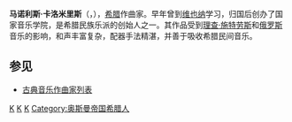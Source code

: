 {{Infobox classical
| 中文名 = 卡洛米里斯
| 画像 = KalomirisOld1W2.jpg
| 附注 =      
| 原文名 = Μανώλης Καλομοίρης
| 拉丁字母 = Manolis Kalomiris
| 国别 = {{flag|Kingdom of Greece}}    
| 出生日期 = 1883年12月24日
| 出生地 = {{OTE}}[[伊兹密尔|伊兹密尔]]
| 逝世日期 = {{death date and age|1962|4|3|1883|12|24}}
| 逝世地 = {{flag|Kingdom of Greece}}[[雅典|雅典]]
| 所属时期 = 浪漫主义，20世纪
| 所属乐派 =  
| 擅长作品类型 = 管弦乐，歌剧
| 代表作 = 三部交响曲，钢琴协奏曲，歌剧《君士坦丁堡的陷落》
| 师从 = 
| 学生 = 
| 官方网站 = 
}}

'''马诺利斯·卡洛米里斯'''（{{lang-el|'''Μανώλης Καλομοίρης'''}}，{{bd|1883年|12月24日|1962年|4月3日}}），[[希腊|希腊]]作曲家。早年曾到[[维也纳|维也纳]]学习，归国后创办了国家音乐学院，是希腊民族乐派的创始人之一。其作品受到[[理查·施特劳斯|理查·施特劳斯]]和[[俄罗斯|俄罗斯]]音乐的影响，和声丰富复杂，配器手法精湛，并善于吸收希腊民间音乐。

==参见==
* [[古典音乐作曲家列表|古典音乐作曲家列表]]


{{Authority control}}
[[Category:希腊作曲家|K]]
[[Category:浪漫主义作曲家|K]]
[[Category:20世纪作曲家|K]]
[[Category:奥斯曼帝国希腊人|Category:奥斯曼帝国希腊人]]